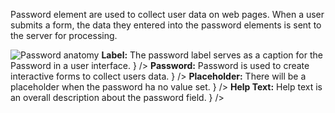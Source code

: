 

<Section contained={true} border={true} style={{ paddingTop: 0 }}>
	<p>
		Password element are used to collect user data on web pages. When a user
		submits a form, the data they entered into the password elements is sent
		to the server for processing.
	</p>
</Section>

<Section title="Anatomy" contained={true} border={true}>
	<img
		src={PasswordAnatomy}
		alt="Password anatomy"
		style={{ marginBottom: 20 }}
	/>
	<List>
		<span
			label={
				<>
					<strong>Label:</strong> The password label serves as a
					caption for the Password in a user interface.
				</>
			}
		/>
		<span
			label={
				<>
					<strong>Password:</strong> Password is used to create
					interactive forms to collect users data.
				</>
			}
		/>
		<span
			label={
				<>
					<strong>Placeholder:</strong> There will be a placeholder
					when the password ha no value set.
				</>
			}
		/>
		<span
			label={
				<>
					<strong>Help Text:</strong> Help text is an overall
					description about the password field.
				</>
			}
		/>
	</List>
</Section>
